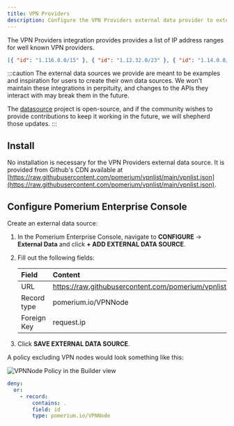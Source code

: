 ```yaml
---
title: VPN Providers
description: Configure the VPN Providers external data provider to extend your access policies.
---
```



The VPN Providers integration provides provides a list of IP address ranges for well known VPN providers.

```json title="Example"
[{ "id": "1.116.0.0/15" }, { "id": "1.12.32.0/23" }, { "id": "1.14.0.0/15" }]
```

:::caution
The external data sources we provide are meant to be examples and inspiration for users to create their own data sources. We won't maintain these integrations in perpituity, and changes to the APIs they interact with may break them in the future.

The [datasource](https://github.com/pomerium/datasource) project is open-source, and if the community wishes to provide contributions to keep it working in the future, we will shepherd those updates.
:::

## Install

No installation is necessary for the VPN Providers external data source. It is provided from Github's CDN available at [https://raw.githubusercontent.com/pomerium/vpnlist/main/vpnlist.json](https://raw.githubusercontent.com/pomerium/vpnlist/main/vpnlist.json).

## Configure Pomerium Enterprise Console

Create an external data source:

1. In the Pomerium Enterprise Console, navigate to **CONFIGURE** → **External Data** and click **+ ADD EXTERNAL DATA SOURCE**.

1. Fill out the following fields:

   | Field       | Content                                                              |
   | :---------- | :------------------------------------------------------------------- |
   | URL         | https://raw.githubusercontent.com/pomerium/vpnlist/main/vpnlist.json |
   | Record type | pomerium.io/VPNNode                                                  |
   | Foreign Key | request.ip                                                           |

1. Click **SAVE EXTERNAL DATA SOURCE**.

A policy excluding VPN nodes would look something like this:

<Tabs>
<TabItem value="builder" label="Builder">

![VPNNode Policy in the Builder view](./img/vpn-node-policy.png)

</TabItem>
<TabItem value="editor" label="Editor">

```yaml showLineNumbers
deny:
  or:
    - record:
        contains: .
        field: id
        type: pomerium.io/VPNNode
```

</TabItem>
</Tabs>

[docker compose]: https://docs.docker.com/compose/
